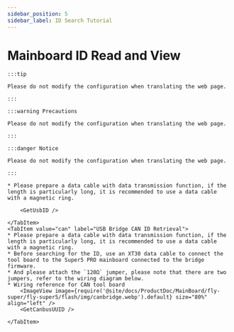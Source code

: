 ```yaml
---
sidebar_position: 5
sidebar_label: ID Search Tutorial
---
```





# Mainboard ID Read and View

    :::tip

    Please do not modify the configuration when translating the web page.

    :::

    :::warning Precautions

    Please do not modify the configuration when translating the web page.

    :::

    :::danger Notice

    Please do not modify the configuration when translating the web page.

    :::

<Tabs>
    <TabItem value="usb" label="USB ID Retrieval" default>
        
    * Please prepare a data cable with data transmission function, if the length is particularly long, it is recommended to use a data cable with a magnetic ring.
    
        <GetUsbID />
        
    </TabItem>
    <TabItem value="can" label="USB Bridge CAN ID Retrieval">
    * Please prepare a data cable with data transmission function, if the length is particularly long, it is recommended to use a data cable with a magnetic ring.
    * Before searching for the ID, use an XT30 data cable to connect the tool board to the Super5 PRO mainboard connected to the bridge firmware.
    * And please attach the `120Ω` jumper, please note that there are two jumpers, refer to the wiring diagram below.
    * Wiring reference for CAN tool board
        <ImageView image={require('@site/docs/ProductDoc/MainBoard/fly-super/fly-super5/flash/img/canbridge.webp').default} size="80%" align="left" />   
        <GetCanbusUUID />

    </TabItem>
</Tabs>
